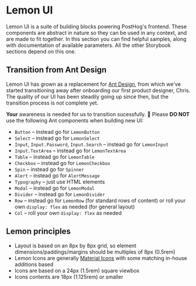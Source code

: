 
<Meta title="Lemon UI/Overview" />

# Lemon UI

Lemon UI is a suite of building blocks powering PostHog's frontend. These components are abstract in nature so they
can be used in any context, and are made to fit together. In this section you can find helpful samples, along with
documentation of available parameters. All the other Storybook sections depend on this one.

## Transition from Ant Design

Lemon UI has grown as a replacement for [Ant Design](https://ant.design/), from which we've started transitioning away
after onboarding our first product designer, Chris. The quality of our UI has been steadily going up since then,
but the transition process is not complete yet.

**Your** awareness is needed for us to transition sucessfully. 💪 Please **DO NOT** use the following Ant components when building new UI:

- `Button` – instead go for `LemonButton`
- `Select` – instead go for `LemonSelect`
- `Input`, `Input.Password`, `Input.Search` – instead go for `LemonInput`
- `Input.TextArea` – instead go for `LemonTextArea`
- `Table` – instead go for `LemonTable`
- `Checkbox` – instead go for `LemonCheckbox`
- `Spin` – instead go for `Spinner`
- `Alert` – instead go for `AlertMessage`
- `Typography` – just use HTML elements
- `Modal` – instead go for `LemonModal`
- `Divider` – instead go for `LemonDivider`
- `Row` – instead go for `LemonRow` (for standard rows of content) or roll your own `display: flex` as needed (for general layout)
- `Col` – roll your own `display: flex` as needed

## Lemon principles

- Layout is based on an 8px by 8px grid, so element dimensions/paddings/margins should be multiples of 8px (0.5rem)
- Lemon Icons are generally [Material Icons](https://fonts.google.com/icons) with some matching in-house additions based
- Icons are based on a 24px (1.5rem) square viewbox
- Icons contents are 18px (1.125rem) or smaller
